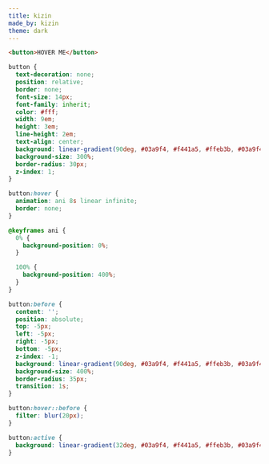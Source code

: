 ```yaml
---
title: kizin
made_by: kizin
theme: dark
---
```


```html
<button>HOVER ME</button>
```

```css
button {
  text-decoration: none;
  position: relative;
  border: none;
  font-size: 14px;
  font-family: inherit;
  color: #fff;
  width: 9em;
  height: 3em;
  line-height: 2em;
  text-align: center;
  background: linear-gradient(90deg, #03a9f4, #f441a5, #ffeb3b, #03a9f4);
  background-size: 300%;
  border-radius: 30px;
  z-index: 1;
}

button:hover {
  animation: ani 8s linear infinite;
  border: none;
}

@keyframes ani {
  0% {
    background-position: 0%;
  }

  100% {
    background-position: 400%;
  }
}

button:before {
  content: '';
  position: absolute;
  top: -5px;
  left: -5px;
  right: -5px;
  bottom: -5px;
  z-index: -1;
  background: linear-gradient(90deg, #03a9f4, #f441a5, #ffeb3b, #03a9f4);
  background-size: 400%;
  border-radius: 35px;
  transition: 1s;
}

button:hover::before {
  filter: blur(20px);
}

button:active {
  background: linear-gradient(32deg, #03a9f4, #f441a5, #ffeb3b, #03a9f4);
}
```
